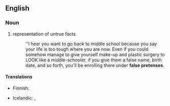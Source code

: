 ==English==

===Noun===
{{en-noun}}

# representation of untrue facts
#: <!--This is DAMN long. Is it a quote or something?-->''I hear you want to go back to middle school because you say your life is too tough where you are now. Even if you could somehow manage to give yourself make-up and plastic surgery to LOOK like a middle-schooler, if you give them a false name, birth date, and so forth, you'll be enrolling there under '''false pretenses'''.

====Translations====
{{trans-top|representation of untrue facts}}
* Finnish: {{t|fi|väärä peruste}}
{{trans-mid}}
* Icelandic: {{t|is|falskar forsendur|f-p}}, {{t+|is|svik|n-p}}
{{trans-bottom}}